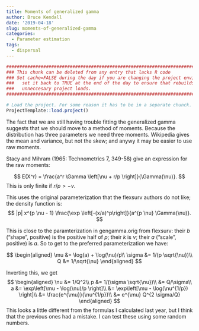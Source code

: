 ```yaml
---
title: Moments of generalized gamma
author: Bruce Kendall
date: '2019-04-18'
slug: moments-of-generalized-gamma
categories:
  - Parameter estimation
tags:
  - dispersal
---
```

```r
#######################################################################################
### This chunk can be deleted from any entry that lacks R code                      ###
### Set cache=FALSE during the day if you are changing the project environment;     ###
###   set it back to TRUE at the end of the day to ensure that rebuilds don't do    ###
###   unneccesary project loads.                                                    ###
#######################################################################################

# Load the project. For some reason it has to be in a separate chunck.
ProjectTemplate::load.project()
```

The fact that we are still having trouble fitting the generalized gamma suggests that we should move to a method of moments. Because the distribution has three parameters we need three moments. Wikipedia gives the mean and variance, but not the skew; and anywy it may be easier to use raw moments.

Stacy and Mihram (1965: Technometrics 7, 349-58) give an expression for the raw moments:

$$
E(X^r) = \frac{a^r \Gamma \left[\nu + r/p \right]}{\Gamma(\nu)}.
$$
This is only finite if $r/p > -\nu$.

This uses the original parameterization that the flexsurv authors do not like; the density function is:
$$
|p| x^{p \nu - 1} \frac{\exp \left[-(x/a)^p\right]}{a^{p \nu} \Gamma(\nu)}.
$$

This is close to the paramterization in gengamma.orig from flexsurv: their $b$ ("shape", positive) is the positive half of $p$; their $k$ is $\nu$; their $a$ ("scale", positive) is $a$. So to get to the preferred parameterization we have:

$$
\begin{aligned}
\mu &= \log(a) + \log(\nu)/p\\
\sigma &= 1/(p \sqrt{\nu})\\
Q &= 1/\sqrt{\nu}
\end{aligned}
$$

Inverting this, we get
$$
\begin{aligned}
\nu &= 1/Q^2\\
p &= 1/(\sigma \sqrt{\nu})\\
  &= Q/\sigma\\
a &= \exp\left[\mu - \log(\nu)/p \right]\\
  &= \exp\left[\mu - \log(\nu^{1/p}) \right]\\
  &= \frac{e^{\mu}}{\nu^{1/p}}\\
  &= e^{\mu} Q^{2 \sigma/Q}
\end{aligned}
$$
This looks a little different from the formulas I calculated last year, but I think that the previous ones had a mistake. I can test these using some random numbers.
